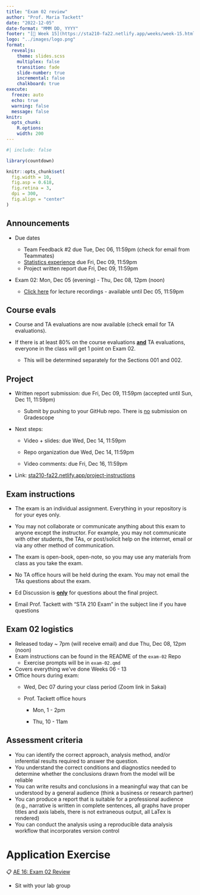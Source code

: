 ```yaml
---
title: "Exam 02 review"
author: "Prof. Maria Tackett"
date: "2022-12-05"
date-format: "MMM DD, YYYY"
footer: "[🔗 Week 15](https://sta210-fa22.netlify.app/weeks/week-15.html)"
logo: "../images/logo.png"
format: 
  revealjs:
    theme: slides.scss
    multiplex: false
    transition: fade
    slide-number: true
    incremental: false 
    chalkboard: true
execute:
  freeze: auto
  echo: true
  warning: false
  message: false
knitr:
  opts_chunk: 
    R.options:      
    width: 200
---
```


```r
#| include: false

library(countdown)

knitr::opts_chunk$set(
  fig.width = 10,
  fig.asp = 0.618,
  fig.retina = 3,
  dpi = 300,
  fig.align = "center"
)
```

## Announcements {.midi}

-   Due dates

    -   Team Feedback #2 due Tue, Dec 06, 11:59pm (check for email from Teammates)
    -   [Statistics experience](../hw/stats-experience.html) due Fri, Dec 09, 11:59pm
    -   Project written report due Fri, Dec 09, 11:59pm

-   Exam 02: Mon, Dec 05 (evening) - Thu, Dec 08, 12pm (noon)

    -   [Click here](https://duke.hosted.panopto.com/Panopto/Pages/Sessions/List.aspx?folderID=3abb0b6f-0db5-4d55-84f2-aefd0140874b) for lecture recordings - available until Dec 05, 11:59pm

## Course evals

-   Course and TA evaluations are now available (check email for TA evaluations).

-   If there is at least 80% on the course evaluations <u>**and**</u> TA evaluations, everyone in the class will get 1 point on Exam 02.

    -   This will be determined separately for the Sections 001 and 002.

## Project 

-   Written report submission: due Fri, Dec 09, 11:59pm (accepted until Sun, Dec 11, 11:59pm)

    -   Submit by pushing to your GitHub repo. There is <u> no</u> submission on Gradescope

-   Next steps:

    -   Video + slides: due Wed, Dec 14, 11:59pm

    -   Repo organization due Wed, Dec 14, 11:59pm

    -   Video comments: due Fri, Dec 16, 11:59pm

-   Link: [sta210-fa22.netlify.app/project-instructions](https://sta210-fa22.netlify.app/project-instructions.html)

## Exam instructions {.midi}

::: incremental
-   The exam is an individual assignment. Everything in your repository is for your eyes only.

-   You may not collaborate or communicate anything about this exam to anyone except the instructor. For example, you may not communicate with other students, the TAs, or post/solicit help on the internet, email or via any other method of communication.

-   The exam is open-book, open-note, so you may use any materials from class as you take the exam.

-   No TA office hours will be held during the exam. You may not email the TAs questions about the exam.

-   Ed Discussion is <u>**only**</u> for questions about the final project.

-   Email Prof. Tackett with "STA 210 Exam" in the subject line if you have questions
:::

## Exam 02 logistics {.midi}

::: incremental
-   Released today \~ 7pm (will receive email) and due Thu, Dec 08, 12pm (noon)
-   Exam instructions can be found in the README of the `exam-02` Repo
    -   Exercise prompts will be in `exam-02.qmd`
-   Covers everything we've done Weeks 06 - 13
-   Office hours during exam:
    -   Wed, Dec 07 during your class period (Zoom link in Sakai)

    -   Prof. Tackett office hours

        -   Mon, 1 - 2pm

        -   Thu, 10 - 11am
:::

## Assessment criteria {.midi}

-   You can identify the correct approach, analysis method, and/or inferential results required to answer the question.
-   You understand the correct conditions and diagnostics needed to determine whether the conclusions drawn from the model will be reliable
-   You can write results and conclusions in a meaningful way that can be understood by a general audience (think a business or research partner)
-   You can produce a report that is suitable for a professional audience (e.g., narrative is written in complete sentences, all graphs have proper titles and axis labels, there is not extraneous output, all LaTex is rendered)
-   You can conduct the analysis using a reproducible data analysis workflow that incorporates version control

# Application Exercise

::: appex
📋 [AE 16: Exam 02 Review](https://sta210-fa22.netlify.app/ae/ae-16-exam-02-review.html)
:::

-   Sit with your lab group
